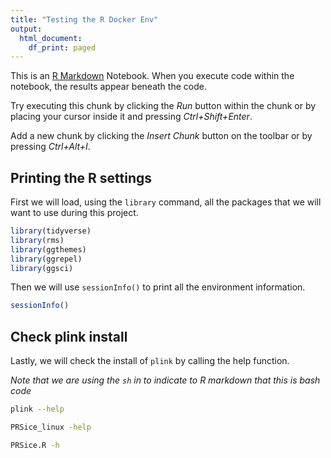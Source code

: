 ```yaml
---
title: "Testing the R Docker Env"
output:
  html_document:
    df_print: paged
---
```


This is an [R Markdown](http://rmarkdown.rstudio.com) Notebook. When you execute code within the notebook, the results appear beneath the code. 

Try executing this chunk by clicking the *Run* button within the chunk or by placing your cursor inside it and pressing *Ctrl+Shift+Enter*. 

Add a new chunk by clicking the *Insert Chunk* button on the toolbar or by pressing *Ctrl+Alt+I*.

## Printing the R settings

First we will load, using the `library` command, all the packages that we will want to use during this project.

```r
library(tidyverse)
library(rms)
library(ggthemes)
library(ggrepel)
library(ggsci)
```

Then we will use `sessionInfo()` to print all the environment information.

```r
sessionInfo()
```

## Check plink install

Lastly, we will check the install of `plink` by calling the help function.

_Note that we are using the `sh` in to indicate to R markdown that this is bash code_


```sh
plink --help
```

```sh
PRSice_linux -help
```

```sh
PRSice.R -h
```


